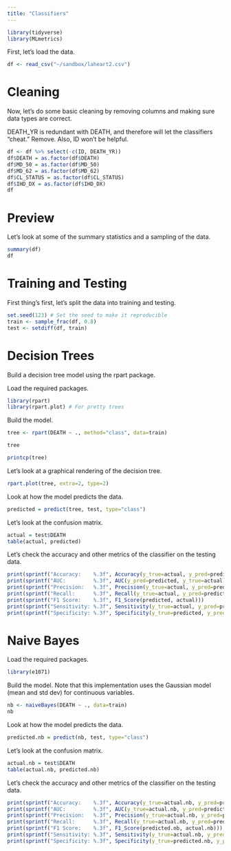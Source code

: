 ```yaml
---
title: "Classifiers"
---
```



```r
library(tidyverse)
library(MLmetrics)
```

First, let's load the data.

```r
df <- read_csv("~/sandbox/laheart2.csv")
```


# Cleaning

Now, let's do some basic cleaning by removing columns and making sure data types are correct.

DEATH_YR is redundant with DEATH, and therefore will let the classifiers "cheat." Remove.
Also, ID won't be helpful.

```r
df <- df %>% select(-c(ID, DEATH_YR))
df$DEATH = as.factor(df$DEATH)
df$MD_50 = as.factor(df$MD_50)
df$MD_62 = as.factor(df$MD_62)
df$CL_STATUS = as.factor(df$CL_STATUS)
df$IHD_DX = as.factor(df$IHD_DX)
df
```

# Preview

Let's look at some of the summary statistics and a sampling of the data.

```r
summary(df)
df
```

# Training and Testing

First thing's first, let's split the data into training and testing.

```r
set.seed(123) # Set the seed to make it reproducible
train <- sample_frac(df, 0.8)
test <- setdiff(df, train)
```

# Decision Trees

Build a decision tree model using the rpart package.

Load the required packages.

```r
library(rpart)
library(rpart.plot) # For pretty trees
```



Build the model.

```r
tree <- rpart(DEATH ~ ., method="class", data=train)
```


```r
tree
```


```r
printcp(tree)
```

Let's look at a graphical rendering of the decision tree.

```r
rpart.plot(tree, extra=2, type=2)
```

Look at how the model predicts the data.

```r
predicted = predict(tree, test, type="class") 
```

Let's look at the confusion matrix.

```r
actual = test$DEATH
table(actual, predicted)
```

Let's check the accuracy and other metrics of the classifier on the testing data.

```r
print(sprintf("Accuracy:    %.3f", Accuracy(y_true=actual, y_pred=predicted)))
print(sprintf("AUC:         %.3f", AUC(y_pred=predicted, y_true=actual)))
print(sprintf("Precision:   %.3f", Precision(y_true=actual, y_pred=predicted)))
print(sprintf("Recall:      %.3f", Recall(y_true=actual, y_pred=predicted)))
print(sprintf("F1 Score:    %.3f", F1_Score(predicted, actual)))
print(sprintf("Sensitivity: %.3f", Sensitivity(y_true=actual, y_pred=predicted)))
print(sprintf("Specificity: %.3f", Specificity(y_true=predicted, y_pred=actual)))
```

# Naive Bayes

Load the required packages.
```r
library(e1071)
```

Build the model. Note that this implementation uses the Gaussian model (mean and std dev) for continuous variables.

```r
nb <- naiveBayes(DEATH ~ ., data=train)
nb
```
Look at how the model predicts the data.


```r
predicted.nb = predict(nb, test, type="class")
```

Let's look at the confusion matrix.

```r
actual.nb = test$DEATH
table(actual.nb, predicted.nb)
```

Let's check the accuracy and other metrics of the classifier on the testing data.

```r
print(sprintf("Accuracy:    %.3f", Accuracy(y_true=actual.nb, y_pred=predicted.nb)))
print(sprintf("AUC:         %.3f", AUC(y_true=actual.nb, y_pred=predicted.nb)))
print(sprintf("Precision:   %.3f", Precision(y_true=actual.nb, y_pred=predicted.nb)))
print(sprintf("Recall:      %.3f", Recall(y_true=actual.nb, y_pred=predicted.nb)))
print(sprintf("F1 Score:    %.3f", F1_Score(predicted.nb, actual.nb)))
print(sprintf("Sensitivity: %.3f", Sensitivity(y_true=actual.nb, y_pred=predicted.nb)))
print(sprintf("Specificity: %.3f", Specificity(y_true=predicted.nb, y_pred=actual.nb)))
```
